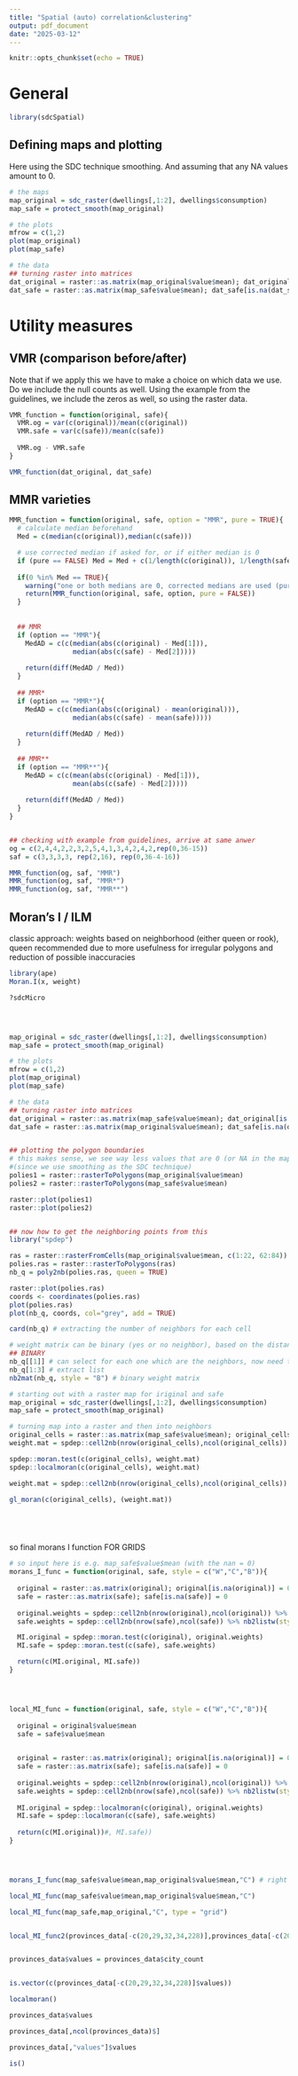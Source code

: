 ---
title: "Spatial (auto) correlation&clustering"
output: pdf_document
date: "2025-03-12"
---

```{r setup, include=FALSE}
knitr::opts_chunk$set(echo = TRUE)
```

# General
```{r}
library(sdcSpatial)
```

## Defining maps and plotting
Here using the SDC technique smoothing.
And assuming that any NA values amount to 0.
```{r}
# the maps
map_original = sdc_raster(dwellings[,1:2], dwellings$consumption)
map_safe = protect_smooth(map_original)

# the plots
mfrow = c(1,2)
plot(map_original)
plot(map_safe)

# the data
## turning raster into matrices
dat_original = raster::as.matrix(map_original$value$mean); dat_original[is.na(dat_original)] = 0
dat_safe = raster::as.matrix(map_safe$value$mean); dat_safe[is.na(dat_safe)] = 0
```


# Utility measures
## VMR (comparison before/after)
Note that if we apply this we have to make a choice on which data we use. Do we include the null counts as well.
Using the example from the guidelines, we include the zeros as well, so using the raster data.
```{r}

VMR_function = function(original, safe){
  VMR.og = var(c(original))/mean(c(original))
  VMR.safe = var(c(safe))/mean(c(safe))
  
  VMR.og - VMR.safe
}

VMR_function(dat_original, dat_safe)
```

## MMR varieties
```{r}
MMR_function = function(original, safe, option = "MMR", pure = TRUE){
  # calculate median beforehand
  Med = c(median(c(original)),median(c(safe)))

  # use corrected median if asked for, or if either median is 0
  if (pure == FALSE) Med = Med + c(1/length(c(original)), 1/length(safe)) * c(min(original[original != 0]), min(safe[safe != 0]))
  
  if(0 %in% Med == TRUE){
    warning("one or both medians are 0, corrected medians are used (pure = FALSE)")
    return(MMR_function(original, safe, option, pure = FALSE))
  }
  
  
  ## MMR
  if (option == "MMR"){
    MedAD = c(c(median(abs(c(original) - Med[1])), 
                median(abs(c(safe) - Med[2]))))
  
    return(diff(MedAD / Med))
  }
  
  ## MMR*
  if (option == "MMR*"){
    MedAD = c(c(median(abs(c(original) - mean(original))), 
                median(abs(c(safe) - mean(safe)))))
  
    return(diff(MedAD / Med))
  }
  
  ## MMR**
  if (option == "MMR**"){
    MedAD = c(c(mean(abs(c(original) - Med[1])), 
                mean(abs(c(safe) - Med[2]))))
  
    return(diff(MedAD / Med))
  }
}


## checking with example from guidelines, arrive at same anwer
og = c(2,4,4,2,2,3,2,5,4,1,3,4,2,4,2,rep(0,36-15))
saf = c(3,3,3,3, rep(2,16), rep(0,36-4-16))

MMR_function(og, saf, "MMR")
MMR_function(og, saf, "MMR*")
MMR_function(og, saf, "MMR**")
```


## Moran's I / ILM
classic approach: weights based on neighborhood (either queen or rook), queen recommended due to more usefulness for irregular polygons and reduction of possible inaccuracies

```{r}
library(ape)
Moran.I(x, weight)

?sdcMicro





```


```{r}


map_original = sdc_raster(dwellings[,1:2], dwellings$consumption)
map_safe = protect_smooth(map_original)

# the plots
mfrow = c(1,2)
plot(map_original)
plot(map_safe)

# the data
## turning raster into matrices
dat_original = raster::as.matrix(map_safe$value$mean); dat_original[is.na(dat_original)] = 0
dat_safe = raster::as.matrix(map_original$value$mean); dat_safe[is.na(dat_safe)] = 0


## plotting the polygon boundaries
# this makes sense, we see way less values that are 0 (or NA in the map) for the safe version 
#(since we use smoothing as the SDC technique)
polies1 = raster::rasterToPolygons(map_original$value$mean)
polies2 = raster::rasterToPolygons(map_safe$value$mean)

raster::plot(polies1)
raster::plot(polies2)


## now how to get the neighboring points from this
library("spdep")

ras = raster::rasterFromCells(map_original$value$mean, c(1:22, 62:84))
polies.ras = raster::rasterToPolygons(ras)
nb_q = poly2nb(polies.ras, queen = TRUE)

raster::plot(polies.ras)
coords <- coordinates(polies.ras)
plot(polies.ras)
plot(nb_q, coords, col="grey", add = TRUE)

card(nb_q) # extracting the number of neighbors for each cell

# weight matrix can be binary (yes or no neighbor), based on the distance itself, or the values of a variable
## BINARY
nb_q[[1]] # can select for each one which are the neighbors, now need to turn this into a binary matrix
nb_q[1:3] # extract list
nb2mat(nb_q, style = "B") # binary weight matrix

```



```{r}

# starting out with a raster map for iriginal and safe
map_original = sdc_raster(dwellings[,1:2], dwellings$consumption)
map_safe = protect_smooth(map_original)

# turning map into a raster and then into neighbors
original_cells = raster::as.matrix(map_safe$value$mean); original_cells[is.na(original_cells)] = 0
weight.mat = spdep::cell2nb(nrow(original_cells),ncol(original_cells)) %>% nb2listw( style = "C",zero.policy = TRUE)

spdep::moran.test(c(original_cells), weight.mat)
spdep::localmoran(c(original_cells), weight.mat)

weight.mat = spdep::cell2nb(nrow(original_cells),ncol(original_cells)) %>% nb2mat()

gl_moran(c(original_cells), (weight.mat))






```

so final morans I function FOR GRIDS
```{r}
# so input here is e.g. map_safe$value$mean (with the nan = 0)
morans_I_func = function(original, safe, style = c("W","C","B")){
  
  original = raster::as.matrix(original); original[is.na(original)] = 0
  safe = raster::as.matrix(safe); safe[is.na(safe)] = 0
  
  original.weights = spdep::cell2nb(nrow(original),ncol(original)) %>% nb2listw(style = style, zero.policy = TRUE)
  safe.weights = spdep::cell2nb(nrow(safe),ncol(safe)) %>% nb2listw(style = style, zero.policy = TRUE)

  MI.original = spdep::moran.test(c(original), original.weights)
  MI.safe = spdep::moran.test(c(safe), safe.weights)

  return(c(MI.original, MI.safe))  
}




local_MI_func = function(original, safe, style = c("W","C","B")){
  
  original = original$value$mean
  safe = safe$value$mean

  
  original = raster::as.matrix(original); original[is.na(original)] = 0
  safe = raster::as.matrix(safe); safe[is.na(safe)] = 0
  
  original.weights = spdep::cell2nb(nrow(original),ncol(original)) %>% nb2listw(style = style, zero.policy = TRUE)
  safe.weights = spdep::cell2nb(nrow(safe),ncol(safe)) %>% nb2listw(style = style, zero.policy = TRUE)
  
  MI.original = spdep::localmoran(c(original), original.weights)
  MI.safe = spdep::localmoran(c(safe), safe.weights)
  
  return(c(MI.original))#, MI.safe))  
}




morans_I_func(map_safe$value$mean,map_original$value$mean,"C") # right answer!

local_MI_func(map_safe$value$mean,map_original$value$mean,"C")

local_MI_func(map_safe,map_original,"C", type = "grid")


local_MI_func2(provinces_data[-c(20,29,32,34,228)],provinces_data[-c(20,29,32,34,228)],"C", type = "area")


provinces_data$values = provinces_data$city_count


is.vector(c(provinces_data[-c(20,29,32,34,228)]$values))

localmoran()

provinces_data$values

provinces_data[,ncol(provinces_data)$]

provinces_data[,"values"]$values

is()

```




































